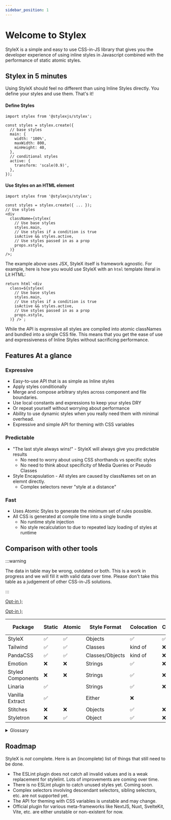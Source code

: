 ```yaml
---
sidebar_position: 1
---
```


# Welcome to Stylex

StyleX is a simple and easy to use CSS-in-JS library that gives you the
developer experience of using inline styles in Javascript combined with the
performance of static atomic styles.

## Stylex in 5 minutes

Using StyleX should feel no different than using Inline Styles directly. You
define your styles and use them. That's it!

#### Define Styles

```tsx
import stylex from '@stylexjs/stylex';

const styles = stylex.create({
  // base styles
  main: {
    width: '100%',
    maxWidth: 800,
    minHeight: 40,
  },
  // conditional styles
  active: {
    transform: 'scale(0.9)',
  },
});
```

#### Use Styles on an HTML element

```tsx
import stylex from '@stylexjs/stylex';

const styles = stylex.create({ ... });
// Use styles
<div
  className={stylex(
    // Use base styles
    styles.main,
    // Use styles if a condition is true
    isActive && styles.active,
    // Use styles passed in as a prop
    props.xstyle,
  )}
/>;
```

The example above uses JSX, StyleX itself is framework agnostic. For example,
here is how you would use StyleX with an `html` template literal in Lit HTML:

```tsx
return html`<div
  class=${stylex(
    // Use base styles
    styles.main,
    // Use styles if a condition is true
    isActive && styles.active,
    // Use styles passed in as a prop
    props.xstyle,
  )} />`;
```

While the API is expressive all styles are compiled into atomic classNames and
bundled into a single CSS file. This means that you get the ease of use and
expressiveness of Inline Styles without sacrificing performance.

## Features At a glance

### Expressive

- Easy-to-use API that is as simple as Inline styles
- Apply styles conditionally
- Merge and compose arbitrary styles across component and file boundaries.
- Use local constants and expressions to keep your styles DRY
- Or repeat yourself without worrying about performance
- Ability to use dynamic styles when you really need them with minimal overhead.
- Expressive and simple API for theming with CSS variables

### Predictable

- "The last style always wins!" - StyleX will always give you predictable
  results
  - No need to worry about using CSS shorthands vs specific styles
  - No need to think about specificity of Media Queries or Pseudo Classes
- Style Encapsulation - All styles are caused by classNames set on an elemnt
  directly.
  - Complex selectors never "style at a distance"

### Fast

- Uses Atomic Styles to generate the minimum set of rules possible.
- All CSS is generated at compile time into a single bundle
  - No runtime style injection
  - No style recalculation to due to repeated lazy loading of styles at runtime

## Comparison with other tools

:::warning

The data in table may be wrong, outdated or both. This is a work in progress and
we will fill it with valid data over time. Please don't take this table as a
judgement of other CSS-in-JS solutions.

:::

  <a
    href="https://github.com/callstack/linaria/blob/master/docs/ATOMIC_CSS.md"
    target="_blank">
    Opt-in
  </a>
);

  <a
    href="https://vanilla-extract.style/documentation/packages/sprinkles/"
    target="_blank">
    Opt-in
  </a>
);

| Package           | Static | Atomic            | Style Format    | Colocation | Composition       | Dynamic Styles    | Types |
| ----------------- | ------ | ----------------- | --------------- | ---------- | ----------------- | ----------------- | ----- |
| StyleX            | ✅     | ✅                | Objects         | ✅         | ✅                | ✅                | ✅    |
| Tailwind          | ✅     | ✅                | Classes         | kind of    | ❌                | ❌                | ❌    |
| PandaCSS          | ✅     | ✅                | Classes/Objects | kind of    | ❌                | ❌                | ❌    |
| Emotion           | ❌     | ❌                | Strings         | ✅         | ❌                | ❌                | ❌    |
| Styled Components | ❌     | ❌                | Strings         | ✅         | ❌                | ❌                | ❌    |
| Linaria           | ✅     | <LinariaLink />   | Strings         | ✅         | ❌                | ✅                | ❌    |
| Vanilla Extract   | ✅     | <SprinklesLink /> | Either          | ❌         | <SprinklesLink /> | <SprinklesLink /> | ✅    |
| Stitches          | ❌     | ❌                | Objects         | ✅         | ❌                | ❌                | ❌    |
| Styletron         | ❌     | ✅                | Object          | ✅         | ❌                | ✅                | ❌    |

<details>
<summary>
Glossary
</summary>

- **Static** - Does the library generate CSS at compile time?
- **Atomic** - Does the library generate atomic CSS?
- **Style Format** - What format are styles authored in? Strings, Objects, or
  separate CSS files.
- **Co-location** - Are the styles in the same file as your component?
- **Composition** - Can you compose and merge styles across component
  boundaries? Can you pass styles as props?
- **Dynamic Styles** - Are dynamic values for styles possible.
- **Types** - Are the authored styles typed? Can constrain what styles are
  passed to components with static types?

</details>

## Roadmap

StyleX is _not_ complete. Here is an (incomplete) list of things that still need
to be done.

- The ESLint plugin does not catch all invalid values and is a weak replacement
  for stylelint. Lots of improvements are coming over time.
- There is no ESLint plugin to catch unused styles yet. Coming soon.
- Complex selectors involving descendant selectors, sibling selectors, etc. are
  not supported yet.
- The API for theming with CSS variables is unstable and may change.
- Official plugin for various meta-frameworks like NextJS, Nuxt, SvelteKit,
  Vite, etc. are either unstable or non-existent for now.
